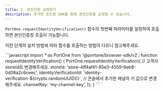 ```yaml
---
title: 2. 본인인증 요청하기
description: 추가한 포트원 SDK를 통해 본인인증을 요청할 수 있습니다.
---
```




`PortOne.requestIdentityVerification()` 함수의 첫번째 파라미터를 설정하여 호출하면 본인인증창 호출이 가능합니다.

이전 단계의 설치 방법에 따라 함수를 호출하는 방법이 다르니 참고해주세요.

<Tabs>
<Tab title="NPM으로 추가한 경우">
```javascript
import * as PortOne from '@portone/browser-sdk/v2';
function requestIdentityVerification() {
  PortOne.requestIdentityVerification({
    // 고객사 storeId로 변경해주세요.
    storeId: 'store-4ff4af41-85e3-4559-8eb8-0d08a2c6ceec',
    identityVerificationId: `identity-verification-${crypto.randomUUID()}`,
    // 콘솔에서 추가한 채널의 키 값으로 변경해주세요.
    channelKey: 'my-channel-key',
  });
}
```

</Tab>

<Tab title="<script> 태그로 추가한 경우">
`<script>` 태그를 이용해 추가한 경우 전역 객체 `window`에 `PortOne` 객체가 추가됩니다.

```html
<script>
function requestIdentityVerification() {
  PortOne.requestIdentityVerification({
    // 고객사 storeId로 변경해주세요.
    storeId: 'store-4ff4af41-85e3-4559-8eb8-0d08a2c6ceec',
    identityVerificationId: `identity-verification-${crypto.randomUUID()}`,
    // 콘솔에서 추가한 채널의 키 값으로 변경해주세요.
    channelKey: 'my-channel-key',
  });
}
</script>
```

</Tab>
</Tabs>

<Hint style="info">
**본인인증 고유번호(identityVerificationId) 생성 시 유의사항**

본인인증 고유번호는 본인인증 창 요청 시 항상 **고유 값**으로 채번 되어야 합니다.

같은 고유번호로 본인인증 창을 여러번 열고 닫기를 반복하거나 실패한 경우에 재시도하는 등의 동작은 가능하지만, 한 번 본인인증이 성공적으로 완료된 고유번호로는 다시 본인인증을 시도하는 것이 불가능합니다.

</Hint>
